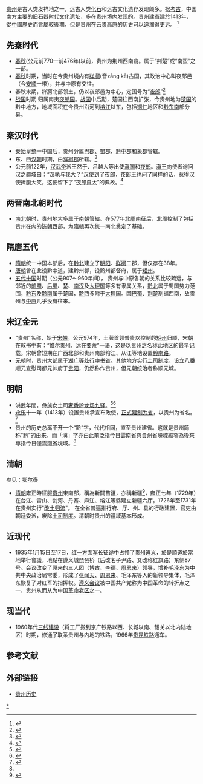 {{貴州歷史}}
[[贵州|贵州]]是古人类发祥地之一，远古人类[[化石|化石]]和远古文化遗存发现颇多。据[[考古|考古]]，中国南方主要的[[旧石器时代|旧石器时代]]文化遗址，多在贵州境内发现的。贵州建省建於1413年，從[[中國歷史|中國歷史]]而言屬較後期，但是贵州在[[云贵高原|云贵高原]]的历史可以追溯得更远。
<ref name="henrywanhoichan20130908">{{cite web|url= http://the-sun.on.cc/cnt/lifestyle/20130908/00636_001.html|title= 雲上旅程：找到沈萬三的墓|date= 2013年9月8日|work= [[陳雲海|陳雲海]]|publisher= 東方日報|location= 香港|language= zh|archiveurl= https://web.archive.org/web/20210921093611/http://the-sun.on.cc/cnt/lifestyle/20130908/00636_001.html|archivedate= 2021年9月21日|accessdate= 2012年9月9日|dead-url= no}}</ref>

==先秦时代==
*[[春秋时期|春秋]](公元前770—前476年)以前，贵州为荆州西南裔。属于“荆楚”或“南蛮”之一部。
*[[春秋時期|春秋]]时期，当时在今贵州境内有[[牂牁|牂牁]](音zāng kē)古国，其政治中心叫夜郎邑（今[[安顺|安顺]]一带），并与中原有交往。
*春秋末期，牂牁北部领土，仍以夜郎邑为中心，定国号为“[[夜郎|夜郎]]”<ref>{{cite book |author1=本书编委会 |title=中国国家人文地理 贵州 黔西南 |date=2016 |publisher=中国地图出版社 |isbn=978-7-5031-9528-0 |accessdate=2021-10-12}}</ref>
*[[戰國_(中國)|战国]]时期  归属南夷[[夜郎国|夜郎国]]。[[战国|战国]]中后期，楚国往西南扩张，今贵州地为[[楚国|楚国]]的黔中地方，地域面积在今贵州沿河到[[榕江|榕江]]以东，包括[[铜仁|铜仁]]地区和[[黔东南|黔东南]]部分县。

==秦汉时代==
*[[秦始皇|秦始皇]]统一中国后，贵州分属[[巴郡|巴郡]]、[[蜀郡|蜀郡]]、[[黔中郡|黔中郡]]和[[象郡|象郡]]管辖。
*东、西[[汉朝|汉朝]]时期，由[[牂牁郡|牂牁郡]]所辖。<ref>{{cite book |author1=周伟洲，王欣主编 |title=丝绸之路辞典 |date=2018 |publisher=陕西人民出版社 |location=西安 |isbn=978-7-224-13041-6 |accessdate=2021-10-12}}</ref>
*公元前122年，[[汉武帝|汉武帝]]派王然于、吕越人等出使[[滇国|滇国]]和[[夜郎|夜郎]]。[[滇王|滇王]]向使者询问汉之疆域曰：“汉孰与我大？”汉使到了夜郎，夜郎王也问了同样的话，惹得汉使捧腹大笑，这便留下了“[[夜郎自大|夜郎自大]]”的典故。<ref>{{cite book |author1=张婷婷主编 |title=中国历史百科 第3卷 |date=2014 |publisher=民主与建设出版社 |location=北京 |isbn=978-7-5139-0470-4 |accessdate=2021-10-12}}</ref>

==两晋南北朝时代==
*[[南北朝|南北朝]]时，贵州地大多属于[[南朝|南朝]]管辖。在577年[[北周|北周]]南征后，北周控制了包括贵州在内的[[陈朝|陈朝]]西部，为[[隋朝|隋朝]]再次统一南北奠定了基础。

==隋唐五代==
*[[隋朝|隋朝]]统一中国本部后，在[[黔北|黔北]]建立了[[明阳|明阳]]、[[牂牁|牂牁]]二郡，但仅存在38年。
*[[唐朝|唐朝]]曾在此设黔中道，建黔州郡，设黔州都督府，属于[[矩州|矩州]]。
*[[五代十国|五代十国]]时期（公元907～960年间）， 贵州与中原各朝的关系比较疏远，与邻近的[[前蜀|前蜀]]、[[后蜀|后蜀]]、[[楚|楚]]、[[南汉|南汉]]及[[大理国|大理国]]等多有隶属关系，[[黔北|黔北]]属于蜀国势力范围，[[黔东|黔东]]及[[黔南|黔南]]属于楚国，[[黔西|黔西]]多附于[[大理国|大理国]]。因[[巴蜀|巴蜀]]、[[荆楚|荆楚]]割据西南，故贵州与[[中原|中原]]几乎没有往来。

==宋辽金元==
*“贵州”名称，始于[[宋朝|宋朝]]。公元974年，土著首领普贵以控制的[[矩州|矩州]]归顺，宋朝在敕书中有：“惟尔贵州，远在要荒”一语，这是以贵州之名称此地区的最早记载。宋朝曾短期在广西北部和贵州南部榕江、从江等地设置[[黔南路|黔南路]]。
*[[元朝|元朝]]时，贵州大部属于[[湖广等处行中书省|湖广等处行中书省]]。其他地方实行[[土司制度|土司制度]]，设立八番顺元宣慰司都元帅府于[[贵阳|贵阳]]，仍然称作贵州，但元朝统治者称顺元城。

==明朝== 
{{See also|奢香|播州之役|奢安之乱}}
*洪武年間，彝族女土司[[奢香|奢香]]設[[龙场九驿|龙场九驿]]。<ref>{{cite book |author1=徐宁本卷主编 |title=从邮谈往 贵州卷 |date=2011 |publisher=北京燕山出版社 |location=北京 |isbn=7-5402-2022-8 |accessdate=2021-10-12}}</ref><ref>{{cite book |author1=傅迎春，梁茂林，刘龙材 |title=人文之旅 |date=2001 |publisher=贵州教育出版社 |location=贵阳 |isbn=7-80650-228-9 |accessdate=2021-10-12}}</ref>
*[[永乐_(明成祖)|永乐]]十一年（1413年）设置贵州承宣布政使，[[贵州建制|正式建制为省]]，以贵州为省名。<ref>{{cite book |author1=朱翔著 |title=新时代中国区域发展大谋略 |date=2019 |publisher=湖南教育出版社 |location=长沙 |isbn=978-7-5539-4599-6 |accessdate=2021-10-12}}</ref>
*贵州的历史总离不开一个“黔”字，代代相同，直至贵州建省。这就是贵州简称“黔”的由来，而「滇」字亦由此前泛指今日[[雲南省|雲南省]]與[[貴州省|貴州省]]境域縮窄為後來專指今日僅[[雲南省|雲南省]]境域。<ref name="henrywanhoichan20130908"></ref>

==清朝==
参见：[[鄂尔泰|鄂尔泰]]
*[[清朝|清朝]]雍正時征服[[贵州|贵州]]東南部，稱為新闢苗疆，亦稱新疆<ref>{{Cite web |url=http://www.guoxue.com/shibu/24shi/qingshigao/qsgx_515.htm |title=清史稿 列传三百二 土司四 |accessdate=2010-11-13 |archive-date=2017-10-28 |archive-url=https://web.archive.org/web/20171028055710/http://www.guoxue.com/shibu/24shi/qingshigao/qsgx_515.htm |dead-url=no }}</ref>，雍正七年（1729年）在台江、雷山、剑河、丹寨、麻江、榕江等縣建立新疆六厅。1726年至1731年在贵州实行"[[改土归流|改土归流]]"。 在全省普遍推行府、厅、州、县的行政建置，官吏由朝廷委派，废除[[土司制度|土司制度]]。清朝时贵州的疆域基本形成。

==近现代==
*1935年1月15日至17日，[[红一方面军|红一方面军]]长征途中占领了[[贵州|贵州]][[遵義市|遵义]]，於是順道於當地举行會議，地點在遵义城琵琶桥（后改名子尹路、又改称红旗路）东侧87号。会议改变了原来的三人团（[[博古|博古]]、[[李德_(1900年)|李德]]、[[周恩来|周恩来]]）领导，增补[[毛泽东|毛泽东]]为中共中央政治局常委，形成了[[张闻天|张闻天]]、[[周恩来|周恩来]]、毛泽东等人的新领导集体，毛泽东恢复了对红军的指挥权。[[遵义会议|遵义会议]]被中国共产党称为中国革命的转折点之一，贵州从而从为中国[[革命老区|革命老区]]之一。

==现当代==
*1960年代[[三线建设|三线建设]]（将工厂搬到京广铁路以西、长城以南、韶关以北内陆地区）时期，修通了联系贵州与内地的铁路，1966年[[贵昆铁路|贵昆铁路]]通车。

==参考文献==
<div class="references-small">
<references />
</div>
== 外部链接 ==
*[http://www.gzgov.gov.cn/gov_dfz/view.asp?id=1495  贵州历史]{{dead link|date=2018年4月 |bot=InternetArchiveBot |fix-attempted=yes }}

{{中国各省|历史}}
{{Guizhou topics}}

[[Category:贵州歷史|*]]